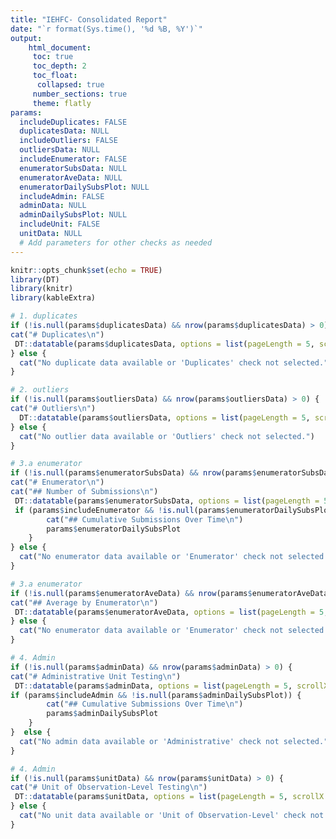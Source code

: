 ```yaml
---
title: "IEHFC- Consolidated Report"
date: "`r format(Sys.time(), '%d %B, %Y')`"
output: 
    html_document:
     toc: true
     toc_depth: 2
     toc_float:
      collapsed: true
     number_sections: true
     theme: flatly
params: 
  includeDuplicates: FALSE
  duplicatesData: NULL
  includeOutliers: FALSE
  outliersData: NULL
  includeEnumerator: FALSE
  enumeratorSubsData: NULL
  enumeratorAveData: NULL
  enumeratorDailySubsPlot: NULL
  includeAdmin: FALSE
  adminData: NULL
  adminDailySubsPlot: NULL
  includeUnit: FALSE
  unitData: NULL
  # Add parameters for other checks as needed
---
```


```r
knitr::opts_chunk$set(echo = TRUE)
library(DT)
library(knitr)
library(kableExtra)

```


```r
# 1. duplicates
if (!is.null(params$duplicatesData) && nrow(params$duplicatesData) > 0) {
cat("# Duplicates\n")
 DT::datatable(params$duplicatesData, options = list(pageLength = 5, scrollX = TRUE))
} else {
  cat("No duplicate data available or 'Duplicates' check not selected.")
}
```


```r
# 2. outliers
if (!is.null(params$outliersData) && nrow(params$outliersData) > 0) {
cat("# Outliers\n")
  DT::datatable(params$outliersData, options = list(pageLength = 5, scrollX = TRUE))
} else {
  cat("No outlier data available or 'Outliers' check not selected.")
}
```

```r
# 3.a enumerator
if (!is.null(params$enumeratorSubsData) && nrow(params$enumeratorSubsData) > 0) {
cat("# Enumerator\n")
cat("## Number of Submissions\n")
 DT::datatable(params$enumeratorSubsData, options = list(pageLength = 5, scrollX = TRUE))
 if (params$includeEnumerator && !is.null(params$enumeratorDailySubsPlot)) {
        cat("## Cumulative Submissions Over Time\n")
        params$enumeratorDailySubsPlot
    }
} else {
  cat("No enumerator data available or 'Enumerator' check not selected.")
}
```

```r
# 3.a enumerator
if (!is.null(params$enumeratorAveData) && nrow(params$enumeratorAveData) > 0) {
cat("## Average by Enumerator\n")
 DT::datatable(params$enumeratorAveData, options = list(pageLength = 5, scrollX = TRUE)) 
} else {
  cat("No enumerator data available or 'Enumerator' check not selected.")
}
```



```r
# 4. Admin
if (!is.null(params$adminData) && nrow(params$adminData) > 0) {
cat("# Administrative Unit Testing\n")
 DT::datatable(params$adminData, options = list(pageLength = 5, scrollX = TRUE)) 
if (params$includeAdmin && !is.null(params$adminDailySubsPlot)) {
        cat("## Cumulative Submissions Over Time\n")
        params$adminDailySubsPlot
    }
}  else {
  cat("No admin data available or 'Administrative' check not selected.")
}
```

```r
# 4. Admin
if (!is.null(params$unitData) && nrow(params$unitData) > 0) {
cat("# Unit of Observation-Level Testing\n")
 DT::datatable(params$unitData, options = list(pageLength = 5, scrollX = TRUE)) 
} else {
  cat("No unit data available or 'Unit of Observation-Level' check not selected.")
}
```

